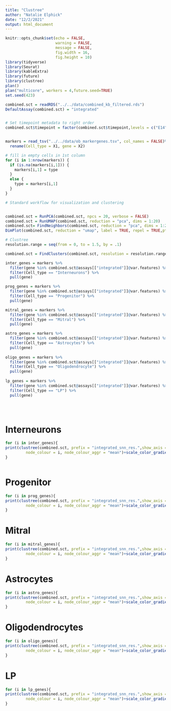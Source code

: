 ---
title: "Clustree"
author: "Natalie Elphick"
date: "12/2/2021"
output: html_document
---

```{r setup, include=FALSE}
knitr::opts_chunk$set(echo = FALSE,
                      warning = FALSE,
                      message = FALSE,
                      fig.width = 16,
                      fig.height = 10)
library(tidyverse)
library(Seurat)
library(kableExtra)
library(future)
library(clustree)
plan()
plan("multicore", workers = 4,future.seed=TRUE)
set.seed(423)

```
```{r}
combined.sct = readRDS("../../data/combined_kb_filtered.rds")
DefaultAssay(combined.sct) = "integrated"


# Set timepoint metadata to right order
combined.sct$timepoint = factor(combined.sct$timepoint,levels = c("E14","E18","P0","P3","P5","P7","P10","P14","P21","Adult"))


markers = read_tsv("../../data/ob_markergenes.tsv", col_names = FALSE)%>%
  rename(Cell_type = X1, gene = X2)

# fill in empty cells in 1st column 
for (i in 1:nrow(markers)) {
  if (is.na(markers[i,1])) {
    markers[i,1] = type
  } 
  else {
    type = markers[i,1]
  }
}


```


```{r}
# Standard workflow for visualization and clustering


combined.sct = RunPCA(combined.sct, npcs = 20, verbose = FALSE)
combined.sct = RunUMAP(combined.sct, reduction = "pca", dims = 1:20)
combined.sct= FindNeighbors(combined.sct, reduction = "pca", dims = 1:20)
DimPlot(combined.sct, reduction = "umap", label = TRUE, repel = TRUE,pt.size = 1)
```

```{r}
# Clustree 
resolution.range = seq(from = 0, to = 1.5, by = .1)

combined.sct = FindClusters(combined.sct, resolution = resolution.range)

inter_genes = markers %>%
  filter(gene %in% combined.sct@assays[["integrated"]]@var.features) %>%
  filter(Cell_type == "Interneurons") %>%
  pull(gene)

prog_genes = markers %>%
  filter(gene %in% combined.sct@assays[["integrated"]]@var.features) %>%
  filter(Cell_type == "Progenitor") %>%
  pull(gene)

mitral_genes = markers %>%
  filter(gene %in% combined.sct@assays[["integrated"]]@var.features) %>%
  filter(Cell_type == "Mitral") %>%
  pull(gene)

astro_genes = markers %>%
  filter(gene %in% combined.sct@assays[["integrated"]]@var.features) %>%
  filter(Cell_type == "Astrocytes") %>%
  pull(gene)
  
oligo_genes = markers %>%
  filter(gene %in% combined.sct@assays[["integrated"]]@var.features) %>%
  filter(Cell_type == "Oligodendrocyte") %>%
  pull(gene)
  
lp_genes = markers %>%
  filter(gene %in% combined.sct@assays[["integrated"]]@var.features) %>%
  filter(Cell_type == "LP") %>%
  pull(gene)
  




```

# Interneurons

```{r}
for (i in inter_genes){
print(clustree(combined.sct, prefix = "integrated_snn_res.",show_axis = TRUE,
         node_colour = i, node_colour_aggr = "mean")+scale_color_gradient(low = "white", high = "#f02929"))
}



```

# Progenitor  

```{r}
for (i in prog_genes){
print(clustree(combined.sct, prefix = "integrated_snn_res.",show_axis = TRUE,
         node_colour = i, node_colour_aggr = "mean")+scale_color_gradient(low = "white", high = "#f02929"))
}
```

# Mitral  

```{r}
for (i in mitral_genes){
print(clustree(combined.sct, prefix = "integrated_snn_res.",show_axis = TRUE,
         node_colour = i, node_colour_aggr = "mean")+scale_color_gradient(low = "white", high = "#f02929"))
}
```

# Astrocytes

```{r}
for (i in astro_genes){
print(clustree(combined.sct, prefix = "integrated_snn_res.",show_axis = TRUE,
         node_colour = i, node_colour_aggr = "mean")+scale_color_gradient(low = "white", high = "#f02929"))
}
```

# Oligodendrocytes

```{r}
for (i in oligo_genes){
print(clustree(combined.sct, prefix = "integrated_snn_res.",show_axis = TRUE,
         node_colour = i, node_colour_aggr = "mean")+scale_color_gradient(low = "white", high = "#f02929"))
}

```

# LP  

```{r}
for (i in lp_genes){
print(clustree(combined.sct, prefix = "integrated_snn_res.",show_axis = TRUE,
         node_colour = i, node_colour_aggr = "mean")+scale_color_gradient(low = "white", high = "#f02929"))
}
```